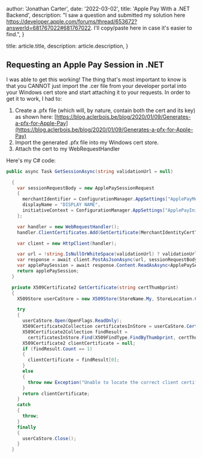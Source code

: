 
 author: 'Jonathan Carter',
 date: '2022-03-02',
 title: 'Apple Pay With a .NET Backend',
 description:
 "I saw a question and submitted my solution here https://developer.apple.com/forums/thread/653672?answerId=681767022#681767022. I&apos;ll copy/paste here in case it&apos;s easier to find.",
}

 title: article.title,
 description: article.description,
}


## Requesting an Apple Pay Session in .NET

I was able to get this working! The thing that's most important to know is that you CANNOT just import the .cer file from 
your developer portal into your Windows cert store and start attaching it to your requests. In order to get it to work, I had to:

1. Create a .pfx file (which will, by nature, contain both the cert and its key) as shown here: [https://blog.aclerbois.be/blog/2020/01/09/Generates-a-pfx-for-Apple-Pay](https://blog.aclerbois.be/blog/2020/01/09/Generates-a-pfx-for-Apple-Pay)
2. Import the generated .pfx file into my Windows cert store.
3. Attach the cert to my WebRequestHandler

Here's my C# code:

``` csharp
public async Task GetSessionAsync(string validationUrl = null)

  {
    var sessionRequestBody = new ApplePaySessionRequest
    {
      merchantIdentifier = ConfigurationManager.AppSettings["ApplePayMerchantIdentifier"],
      displayName = "DISPLAY NAME",
      initiativeContext = ConfigurationManager.AppSettings["ApplePayInitiativeUrl"]
    };

    var handler = new WebRequestHandler();    
    handler.ClientCertificates.Add(GetCertificate(MerchantIdentityCertThumbprint));      

    var client = new HttpClient(handler);

    var url = !string.IsNullOrWhiteSpace(validationUrl) ? validationUrl : PaymentSessionEndpointUrl;
    var response = await client.PostAsJsonAsync(url, sessionRequestBody);
    var applePaySession = await response.Content.ReadAsAsync<ApplePaySession>();
    return applePaySession;
  }

  private X509Certificate2 GetCertificate(string certThumbprint)
  {
    X509Store userCaStore = new X509Store(StoreName.My, StoreLocation.CurrentUser);

    try
    {
      userCaStore.Open(OpenFlags.ReadOnly);
      X509Certificate2Collection certificatesInStore = userCaStore.Certificates;
      X509Certificate2Collection findResult = 
        certificatesInStore.Find(X509FindType.FindByThumbprint, certThumbprint, false);
      X509Certificate2 clientCertificate = null;
      if (findResult.Count == 1)
      {
        clientCertificate = findResult[0];
      }
      else
      {
        throw new Exception("Unable to locate the correct client certificate.");
      }
      return clientCertificate;
    }
    catch
    {
      throw;
    }
    finally
    {
      userCaStore.Close();
    }
  }
  ```